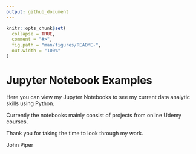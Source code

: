 ```yaml
---
output: github_document
---
```


<!-- README.md is generated from README.Rmd. Please edit that file -->

```r
knitr::opts_chunk$set(
  collapse = TRUE,
  comment = "#>",
  fig.path = "man/figures/README-",
  out.width = "100%"
)
```

# Jupyter Notebook Examples

Here you can view my Jupyter Notebooks to see my current data analytic skills using Python.

Currently the notebooks mainly consist of projects from online Udemy courses.

Thank you for taking the time to look through my work.

John Piper



